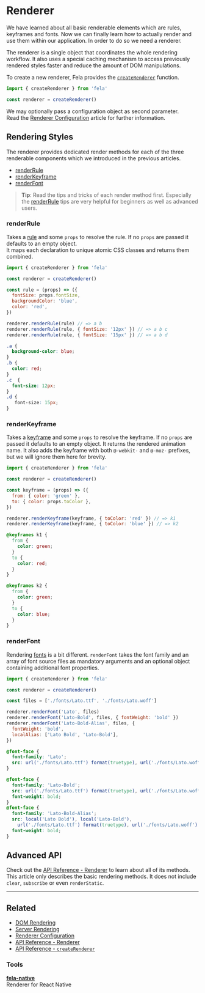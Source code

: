 # Renderer

We have learned about all basic renderable elements which are rules, keyframes and fonts. Now we can finally learn how to actually render and use them within our application. In order to do so we need a renderer.

The renderer is a single object that coordinates the whole rendering workflow. It also uses a special caching mechanism to access previously rendered styles faster and reduce the amount of DOM manipulations.

To create a new renderer, Fela provides the [`createRenderer`](api/fela/createRenderer) function.

```javascript
import { createRenderer } from 'fela'

const renderer = createRenderer()
```

We may optionally pass a configuration object as second parameter.<br />
Read the [Renderer Configuration](advanced/renderer-configuration) article for further information.

## Rendering Styles

The renderer provides dedicated render methods for each of the three renderable components which we introduced in the previous articles.

- [renderRule](api/fela/renderer#renderrule)
- [renderKeyframe](api/fela/renderer#renderkeyframe)
- [renderFont](api/fela/renderer#renderfont)

> **Tip**: Read the tips and tricks of each render method first. Especially the [renderRule](api/fela/renderer#renderrule) tips are very helpful for beginners as well as advanced users.

### renderRule

Takes a [rule](basics/rules) and some `props` to resolve the rule. If no `props` are passed it defaults to an empty object.<br />
It maps each declaration to unique atomic CSS classes and returns them combined.

```javascript
import { createRenderer } from 'fela'

const renderer = createRenderer()

const rule = (props) => ({
  fontSize: props.fontSize,
  backgroundColor: 'blue',
  color: 'red',
})

renderer.renderRule(rule) // => a b
renderer.renderRule(rule, { fontSize: '12px' }) // => a b c
renderer.renderRule(rule, { fontSize: '15px' }) // => a b d
```

```css
.a {
  background-color: blue;
}
.b {
  color: red;
}
.c  {
  font-size: 12px;
}
.d {
   font-size: 15px;
}
```

### renderKeyframe

Takes a [keyframe](basics/keyframes) and some `props` to resolve the keyframe. If no `props` are passed it defaults to an empty object.
It returns the rendered animation name.
It also adds the keyframe with both `@-webkit-` and `@-moz-` prefixes, but we will ignore them here for brevity.

```javascript
import { createRenderer } from 'fela'

const renderer = createRenderer()

const keyframe = (props) => ({
  from: { color: 'green' },
  to: { color: props.toColor },
})

renderer.renderKeyframe(keyframe, { toColor: 'red' }) // => k1
renderer.renderKeyframe(keyframe, { toColor: 'blue' }) // => k2
```

```css
@keyframes k1 {
  from {
    color: green;
  }
  to {
    color: red;
  }
}

@keyframes k2 {
  from {
    color: green;
  }
  to {
    color: blue;
  }
}
```

### renderFont

Rendering [fonts](basics/fonts) is a bit different. `renderFont` takes the font family and an array of font source files as mandatory arguments and an optional object containing additional font properties.

```javascript
import { createRenderer } from 'fela'

const renderer = createRenderer()

const files = ['./fonts/Lato.ttf', './fonts/Lato.woff']

renderer.renderFont('Lato', files)
renderer.renderFont('Lato-Bold', files, { fontWeight: 'bold' })
renderer.renderFont('Lato-Bold-Alias', files, {
  fontWeight: 'bold',
  localAlias: ['Lato Bold', 'Lato-Bold'],
})
```

```css
@font-face {
  font-family: 'Lato';
  src: url('./fonts/Lato.ttf') format(truetype), url('./fonts/Lato.woff') format(woff);
}

@font-face {
  font-family: 'Lato-Bold';
  src: url('./fonts/Lato.ttf') format(truetype), url('./fonts/Lato.woff') format(woff);
  font-weight: bold;
}
@font-face {
  font-family: 'Lato-Bold-Alias';
  src: local('Lato Bold'), local('Lato-Bold'),
    url('./fonts/Lato.ttf') format(truetype), url('./fonts/Lato.woff') format(woff);
  font-weight: bold;
}
```

## Advanced API

Check out the [API Reference - Renderer](api/fela/renderer) to learn about all of its methods. This article only describes the basic rendering methods. It does not include `clear`, `subscribe` or even `renderStatic`.

---

## Related

- [DOM Rendering](advanced/dom-rendering)
- [Server Rendering](advanced/server-rendering)
- [Renderer Configuration](advanced/renderer-configuration)
- [API Reference - Renderer](api/fela/renderer)
- [API Reference - `createRenderer`](api/fela/createRenderer)

### Tools

**[fela-native](https://github.com/robinweser/fela/tree/master/packages/fela-native)**<br />
Renderer for React Native
